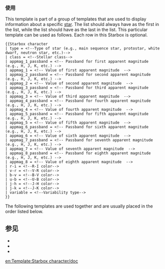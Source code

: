 {{Documentation subpage}}
{{High-use|9065}}
<!-- PLEASE ADD CATEGORIES AND INTERWIKIS AT THE BOTTOM OF THIS PAGE -->

=== 使用 ===
This template is part of a group of templates that are used to display information about a specific [[star]].  The list should always have {{tl|Starbox begin}} as the first in the list, while the list should have {{tl|Starbox end}} as the last in the list.  This particular template can be used as follows. Each row in this Starbox is optional.

<pre>{{Starbox character
| type = <!--Type of star (e.g., main sequence star, protostar, white dwarf, neutron star, etc.)-->
| class = <!--Stellar class-->
| appmag_1_passband = <!-- Passband for first apparent magnitude (e.g., H, J, K, etc.) -->
| appmag_1 = <!-- Value of first apparent magnitude  -->
| appmag_2_passband = <!-- Passband for second apparent magnitude (e.g., H, J, K, etc.) -->
| appmag_2 = <!-- Value of second apparent magnitude  -->
| appmag_3_passband = <!-- Passband for third apparent magnitude (e.g., H, J, K, etc.) -->
| appmag_3 = <!-- Value of third apparent magnitude  -->
| appmag_4_passband = <!-- Passband for fourth apparent magnitude (e.g., H, J, K, etc.) -->
| appmag_4 = <!-- Value of fourth apparent magnitude  -->
| appmag_5_passband = <!-- Passband for fifth apparent magnitude (e.g., H, J, K, etc.) -->
| appmag_5 = <!-- Value of fifth apparent magnitude  -->
| appmag_6_passband = <!-- Passband for sixth apparent magnitude (e.g., H, J, K, etc.) -->
| appmag_6 = <!-- Value of sixth apparent magnitude  -->
| appmag_7_passband = <!-- Passband for seventh apparent magnitude (e.g., H, J, K, etc.) -->
| appmag_7 = <!-- Value of seventh apparent magnitude  -->
| appmag_8_passband = <!-- Passband for eighth apparent magnitude (e.g., H, J, K, etc.) -->
| appmag_8 = <!-- Value of eighth apparent magnitude  -->
| r-i = <!--R-I color-->
| v-r = <!--V-R color-->
| b-v = <!--B-V color-->
| u-b = <!--U-B color-->
| j-h = <!--J-H color-->
| j-k = <!--J-K color-->
| variable = <!--Variability type-->
}}</pre>

The following templates are used together and are usually placed in the order listed below.
{{Starboxes}}

== 参见 ==

* {{tl|Orbitboxes}}
* {{tl|Planetboxes}}
* {{tl|Starbox short}}

<includeonly>
<!-- CATEGORIES AND INTERWIKIS HERE, THANKS -->
[[Category:天文信息框模板|{{PAGENAME}}]]

[[en:Template:Starbox character/doc]]
</includeonly>